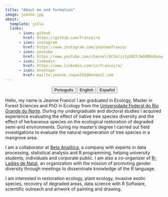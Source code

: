 ---
title: "About me and formation"
image: jeanne.jpg
about:
  template: jolla
  links:
      - icon: github
        href: https://github.com/francojra
      - icon: instagram
        href: https://www.instagram.com/jeanneefranco/
      - icon: youtube
        href: https://www.youtube.com/channel/UCValiiCyO82tJmG0BXnQuow
      - icon: linkedin
        href: https://www.linkedin.com/in/francojra/
      - icon: envelope
        href: mailto:jeanne.raquel02@hotmail.com
---

<center>

::: {.btn-group role="group" aria-label="About"}
<a href="about-pt.html"> <button type="button" class="btn btn-primary me-md-2 btn-sm">Português</button></a> <a href="about-en.html"> <button type="button" class="btn btn-primary me-md-2 btn-sm">English</button></a> <a href="about-es.html"><button type="button" class="btn btn-primary me-md-2 btn-sm">Español</button></a>
:::

</center>

Hello, my name is Jeanne Franco! I am graduated in Ecology, Master in Forest Sciences and PhD in Ecology from the [Universidade Federal do Rio Grande do Norte](https://www.ufrn.br/). During my undergraduate and doctoral studies I acquired experience evaluating the effect of native tree species diversity and the effect of herbaceous species on the ecological restoration of degraded semi-arid environments. During my master's degree I carried out field investigations to evaluate the natural regeneration of tree species in a mangrove area.

I am a collaborator at [Beta Analítica](https://betaanalitica.com.br/), a company with experts in data processing, statistical analysis and R programming, helping university students, individuals and corporate public. I am also a co-organizer of [R-Ladies de Natal](https://rladies.org/), an organization with the mission of promoting gender diversity through meetings to disseminate knowledge of the R language.

I am interested in restoration ecology, plant ecology, invasive exotic species, recovery of degraded areas, data science with R Software, scientific outreach and artwork of painting and drawing.
